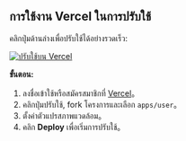 ## การใช้งาน Vercel ในการปรับใช้

คลิกปุ่มด้านล่างเพื่อปรับใช้ได้อย่างรวดเร็ว:

[![ปรับใช้บน Vercel](https://vercel.com/button)](https://vercel.com/new/clone?demo-description=PPanel%20is%20a%20pure%2C%20professional%2C%20and%20perfect%20open-source%20proxy%20panel%20tool%2C%20designed%20to%20be%20your%20ideal%20choice%20for%20learning%20and%20practical%20use&demo-image=https%3A%2F%2Furlscan.io%2Fliveshot%2F%3Fwidth%3D1920%26height%3D1080%26url%3Dhttps%3A%2F%2Fuser.ppanel.dev&demo-title=PPanel%20user%20Web&demo-url=https%3A%2F%2Fuser.ppanel.dev%2F&from=.&project-name=ppanel-user-web&repository-name=ppanel-web&repository-url=https%3A%2F%2Fgithub.com%2Fperfect-panel%2Fppanel-web&root-directory=apps%2Fuser&skippable-integrations=1)

**ขั้นตอน:**

1. ลงชื่อเข้าใช้หรือสมัครสมาชิกที่ [Vercel](https://vercel.com/)。
2. คลิกปุ่มปรับใช้, fork โครงการและเลือก `apps/user`。
3. ตั้งค่าตัวแปรสภาพแวดล้อม。
4. คลิก **Deploy** เพื่อเริ่มการปรับใช้。


<Giscus />
